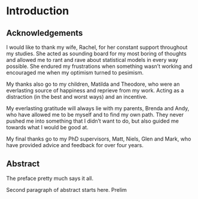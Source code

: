


# Introduction {-}

## Acknowledgements {-}

I would like to thank my wife, Rachel, for her constant support throughout my studies. She acted as sounding board for my most boring of thoughts and allowed me to rant and rave about statistical models in every way possible. She endured my frustrations when something wasn't working and encouraged me when my optimism turned to pesimism.

My thanks also go to my children, Matilda and Theodore, who were an everlasting source of happiness and reprieve from my work. Acting as a distraction (in the best and worst ways) and an incentive.

My everlasting gratitude will always lie with my parents, Brenda and Andy, who have allowed me to be myself and to find my own path. They never pushed me into something that I didn't want to do, but also guided me towards what I would be good at.

My final thanks go to my PhD supervisors, Matt, Niels, Glen and Mark, who have provided advice and feedback for over four years. 

## Abstract {-}

The preface pretty much says it all.

Second paragraph of abstract starts here. Prelim

